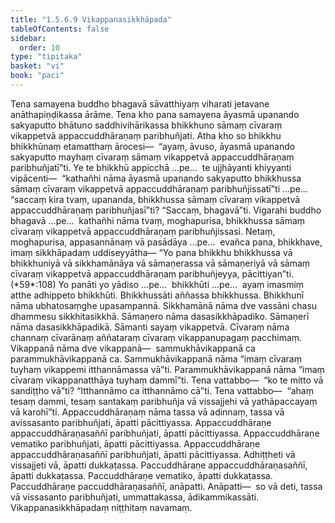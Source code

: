 ```yaml
---
title: "1.5.6.9 Vikappanasikkhāpada"
tableOfContents: false
sidebar:
  order: 10
type: "tipitaka"
basket: "vi"
book: "paci"
---
```



<DynamicBreadcrumb />

<Division number="372" book="paci">

<Paragraph number="1133" book="paci">
Tena samayena buddho bhagavā sāvatthiyaṃ viharati jetavane anāthapiṇḍikassa ārāme. Tena kho pana samayena āyasmā upanando sakyaputto bhātuno saddhivihārikassa bhikkhuno sāmaṃ cīvaraṃ vikappetvā appaccuddhāraṇaṃ paribhuñjati. Atha kho so bhikkhu bhikkhūnaṃ etamatthaṃ ārocesi—  “ayaṃ, āvuso, āyasmā upanando sakyaputto mayhaṃ cīvaraṃ sāmaṃ vikappetvā appaccuddhāraṇaṃ paribhuñjatī”ti.
</Paragraph>

<Paragraph number="1134" book="paci">
Ye te bhikkhū appicchā …pe…  te ujjhāyanti khiyyanti vipācenti—  “kathañhi nāma āyasmā upanando sakyaputto bhikkhussa sāmaṃ cīvaraṃ vikappetvā appaccuddhāraṇaṃ paribhuñjissatī”ti …pe…  “saccaṃ kira tvaṃ, upananda, bhikkhussa sāmaṃ cīvaraṃ vikappetvā appaccuddhāraṇaṃ paribhuñjasī”ti? “Saccaṃ, bhagavā”ti. Vigarahi buddho bhagavā …pe…  kathañhi nāma tvaṃ, moghapurisa, bhikkhussa sāmaṃ cīvaraṃ vikappetvā appaccuddhāraṇaṃ paribhuñjissasi. Netaṃ, moghapurisa, appasannānaṃ vā pasādāya …pe…  evañca pana, bhikkhave, imaṃ sikkhāpadaṃ uddiseyyātha—
</Paragraph>

</Division>
<Division number="373" book="paci">

<Paragraph number="1135" book="paci">
<Emphasis>“Yo pana bhikkhu bhikkhussa vā bhikkhuniyā vā sikkhamānāya vā sāmaṇerassa vā sāmaṇeriyā vā sāmaṃ cīvaraṃ vikappetvā appaccuddhāraṇaṃ paribhuñjeyya, pācittiyan”</Emphasis>ti. (*59*:<Emphasis>108</Emphasis>)
</Paragraph>

</Division>
<Division number="374" book="paci">

<Paragraph number="1136" book="paci">
<Emphasis>Yo panā</Emphasis>ti yo yādiso …pe…  <Emphasis>bhikkhū</Emphasis>ti …pe…  ayaṃ imasmiṃ atthe adhippeto bhikkhūti.
</Paragraph>

<Paragraph number="1137" book="paci">
<Emphasis>Bhikkhussā</Emphasis>ti aññassa bhikkhussa.
</Paragraph>

<Paragraph number="1138" book="paci">
<Emphasis>Bhikkhunī</Emphasis> nāma ubhatosaṃghe upasampannā.
</Paragraph>

<Paragraph number="1139" book="paci">
<Emphasis>Sikkhamānā</Emphasis> nāma dve vassāni chasu dhammesu sikkhitasikkhā.
</Paragraph>

<Paragraph number="1140" book="paci">
<Emphasis>Sāmaṇero</Emphasis> nāma dasasikkhāpadiko.
</Paragraph>

<Paragraph number="1141" book="paci">
<Emphasis>Sāmaṇerī</Emphasis> nāma dasasikkhāpadikā.
</Paragraph>

<Paragraph number="1142" book="paci">
<Emphasis>Sāman</Emphasis>ti sayaṃ vikappetvā.
</Paragraph>

<Paragraph number="1143" book="paci">
<Emphasis>Cīvaraṃ</Emphasis> nāma channaṃ cīvarānaṃ aññataraṃ cīvaraṃ vikappanupagaṃ pacchimaṃ.
</Paragraph>

<Paragraph number="1144" book="paci">
<Emphasis>Vikappanā</Emphasis> nāma dve vikappanā—  sammukhāvikappanā ca parammukhāvikappanā ca.
</Paragraph>

<Paragraph number="1145" book="paci">
<Emphasis>Sammukhāvikappanā</Emphasis> nāma “imaṃ cīvaraṃ tuyhaṃ vikappemi itthannāmassa vā”ti.
</Paragraph>

<Paragraph number="1146" book="paci">
<Emphasis>Parammukhāvikappanā</Emphasis> nāma “imaṃ cīvaraṃ vikappanatthāya tuyhaṃ dammī”ti. Tena vattabbo—  “ko te mitto vā sandiṭṭho vā”ti? “Itthannāmo ca itthannāmo cā”ti. Tena vattabbo—  “ahaṃ tesaṃ dammi, tesaṃ santakaṃ paribhuñja vā vissajjehi vā yathāpaccayaṃ vā karohī”ti.
</Paragraph>

<Paragraph number="1147" book="paci">
<Emphasis>Appaccuddhāraṇaṃ</Emphasis> nāma tassa vā adinnaṃ, tassa vā avissasanto paribhuñjati, āpatti pācittiyassa.
</Paragraph>

</Division>
<Division number="375" book="paci">

<Paragraph number="1148" book="paci">
Appaccuddhāraṇe appaccuddhāraṇasaññī paribhuñjati, āpatti pācittiyassa. Appaccuddhāraṇe vematiko paribhuñjati, āpatti pācittiyassa. Appaccuddhāraṇe appaccuddhāraṇasaññī paribhuñjati, āpatti pācittiyassa.
</Paragraph>

<Paragraph number="1149" book="paci">
Adhiṭṭheti vā vissajjeti vā, āpatti dukkaṭassa. Paccuddhāraṇe appaccuddhāraṇasaññī, āpatti dukkaṭassa. Paccuddhāraṇe vematiko, āpatti dukkaṭassa. Paccuddhāraṇe paccuddhāraṇasaññī, anāpatti.
</Paragraph>

</Division>
<Division number="376" book="paci">

<Paragraph number="1150" book="paci">
Anāpatti—  so vā deti, tassa vā vissasanto paribhuñjati, ummattakassa, ādikammikassāti.

</Paragraph>
</Division>

<Paragraph number="1151" type="center" book="paci">
Vikappanasikkhāpadaṃ niṭṭhitaṃ navamaṃ.
</Paragraph>